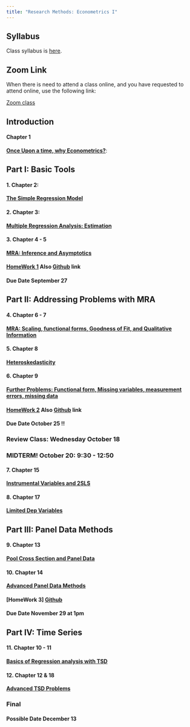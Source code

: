 ```yaml
---
title: "Research Methods: Econometrics I"
---
```


## Syllabus

Class syllabus is [here](Syllabus.qmd).

## Zoom Link

When there is need to attend a class online, and you have requested to attend online, use the following link:

[Zoom class](https://bard.zoom.us/j/9468356150?pwd=SXR4cDJmMUZ2WlZZZ2dQbE1BN25qdz09)

## Introduction 

#### **Chapter 1**

[**Once Upon a time, why Econometrics?**](1_introduction.qmd):  

## Part I: Basic Tools

#### 1. Chapter 2: 

   [**The Simple Regression Model**](2_SRA.qmd)

#### 2. Chapter 3: 
   
   [**Multiple Regression Analysis: Estimation**](3_MLRM.qmd)

#### 3. Chapter 4 - 5
   
   [**MRA: Inference and Asymptotics**](4_MLRM_IA.qmd)

#### [HomeWork 1](homework_1.qmd) Also [Github](https://classroom.github.com/a/6LB49BSx) link
#### Due Date September 27


## Part II: Addressing Problems with MRA

#### 4. Chapter 6 - 7

   [**MRA: Scaling, functional forms, Goodness of Fit, and Qualitative Information**](5_FXMRA.qmd)

#### 5. Chapter 8

   [**Heteroskedasticity**](6_Heteros.qmd)

#### 6. Chapter 9

   [**Further Problems: Functional form, Missing variables, measurement errors, missing data**](7_spec.qmd)

#### [HomeWork 2](homework_2.qmd) Also [Github](https://classroom.github.com/a/j8sU9O_n) link
#### Due Date October 25 !! 

### Review Class: Wednesday October 18
### MIDTERM! October 20: 9:30 - 12:50

#### 7. Chapter 15

   [**Instrumental Variables and 2SLS**](8_iv2sls.qmd)

#### 8. Chapter 17

   [**Limited Dep Variables**](9_ldvm.qmd)

## Part III: Panel Data Methods

#### 9. Chapter 13

   [**Pool Cross Section and Panel Data**](10_pooldata.qmd)

#### 10. Chapter 14

   [**Advanced Panel Data Methods**](11_advpanel.qmd)

#### [HomeWork 3] [Github](https://classroom.github.com/a/C03cUzue)
#### Due Date November 29 at 1pm

## Part IV: Time Series

#### 11. Chapter 10 - 11     

   [**Basics of Regression analysis with TSD**](12_timeseries.qmd)

#### 12. Chapter 12 & 18

   [**Advanced TSD Problems**](13_advtimeseries.qmd)

### Final 
#### Possible Date December 13



